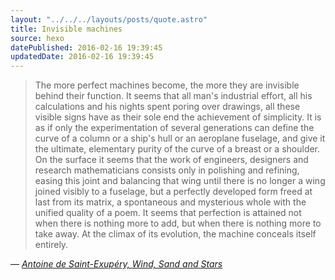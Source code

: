 ```yaml
---
layout: "../../../layouts/posts/quote.astro"
title: Invisible machines
source: hexo
datePublished: 2016-02-16 19:39:45
updatedDate: 2016-02-16 19:39:45
---
```


> The more perfect machines become, the more they are invisible behind their function. It seems that all man's industrial effort, all his calculations and his nights spent poring over drawings, all these visible signs have as their sole end the achievement of simplicity. It is as if only the experimentation of several generations can define the curve of a column or a ship's hull or an aeroplane fuselage, and give it the ultimate, elementary purity of the curve of a breast or a shoulder. On the surface it seems that the work of engineers, designers and research mathematicians consists only in polishing and refining, easing this joint and balancing that wing until there is no longer a wing joined visibly to a fuselage, but a perfectly developed form freed at last from its matrix, a spontaneous and mysterious whole with the unified quality of a poem. It seems that perfection is attained not when there is nothing more to add, but when there is nothing more to take away. At the climax of its evolution, the machine conceals itself entirely.

— <cite>[Antoine de Saint-Exupéry, _Wind, Sand and Stars_](https://www.goodreads.com/book/show/8837.Wind_Sand_and_Stars)</cite>
